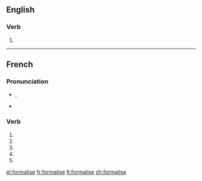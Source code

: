 {{also|formalisé}}
==English==

===Verb===
{{en-verb|formalis|es}}

# {{alternative spelling of|[[formalize]]}}

----

==French==

===Pronunciation===
* {{IPA|lang=fr|/fɔʁ.ma.liz/}}, {{X-SAMPA|/fOR.ma.liz/|lang=fr}}
* {{homophones|formalisent|formalises}}

===Verb===
{{fr-verb form}}

# {{conjugation of|formaliser||1|s|pres|ind|lang=fr}}
# {{conjugation of|formaliser||3|s|pres|ind|lang=fr}}
# {{conjugation of|formaliser||1|s|pres|sub|lang=fr}}
# {{conjugation of|formaliser||1|s|pres|sub|lang=fr}}
# {{conjugation of|formaliser||2|s|imp|lang=fr}}

[[el:formalise]]
[[fr:formalise]]
[[fi:formalise]]
[[zh:formalise]]